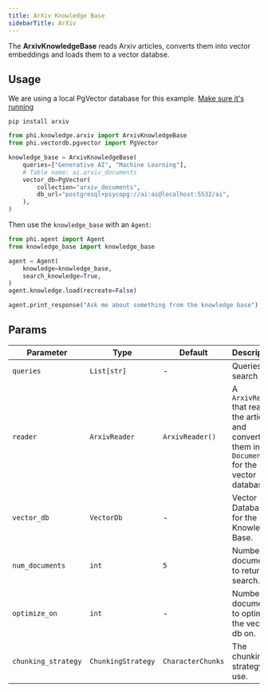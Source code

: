 ```yaml
---
title: ArXiv Knowledge Base
sidebarTitle: ArXiv
---
```


The **ArxivKnowledgeBase** reads Arxiv articles, converts them into vector embeddings and loads them to a vector databse.

## Usage

<Note>

We are using a local PgVector database for this example. [Make sure it's running](https://docs.phidata.com/vectordb/pgvector)

</Note>

```shell
pip install arxiv
```

```python knowledge_base.py
from phi.knowledge.arxiv import ArxivKnowledgeBase
from phi.vectordb.pgvector import PgVector

knowledge_base = ArxivKnowledgeBase(
    queries=["Generative AI", "Machine Learning"],
    # Table name: ai.arxiv_documents
    vector_db=PgVector(
        collection="arxiv_documents",
        db_url="postgresql+psycopg://ai:ai@localhost:5532/ai",
    ),
)
```

Then use the `knowledge_base` with an `Agent`:

```python agent.py
from phi.agent import Agent
from knowledge_base import knowledge_base

agent = Agent(
    knowledge=knowledge_base,
    search_knowledge=True,
)
agent.knowledge.load(recreate=False)

agent.print_response("Ask me about something from the knowledge base")
```

## Params

| Parameter           | Type               | Default           | Description                                                                                         |
| ------------------- | ------------------ | ----------------- | --------------------------------------------------------------------------------------------------- |
| `queries`           | `List[str]`        | -                 | Queries to search                                                                                   |
| `reader`            | `ArxivReader`      | `ArxivReader()`   | A `ArxivReader` that reads the articles and converts them into `Documents` for the vector database. |
| `vector_db`         | `VectorDb`         | -                 | Vector Database for the Knowledge Base.                                                             |
| `num_documents`     | `int`              | `5`               | Number of documents to return on search.                                                            |
| `optimize_on`       | `int`              | -                 | Number of documents to optimize the vector db on.                                                   |
| `chunking_strategy` | `ChunkingStrategy` | `CharacterChunks` | The chunking strategy to use.                                                                       |
